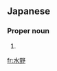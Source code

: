 ==Japanese==
{{wikipedia|lang=ja}}
{{ja-kanjitab|みず|の|yomi=k}}

===Proper noun===
{{ja-pos|みずの|proper}}

# {{surname|lang=ja|sort=みずの}}

[[fr:水野]]
